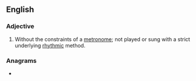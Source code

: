 ==English==

===Adjective===
{{en-adj|-|head=[[non]][[metrical]]}}

# {{lb|en|music}} Without the constraints of a [[metronome]]; not played or sung with a strict underlying [[rhythmic]] method.

===Anagrams===
* {{l|en|conterminal}}